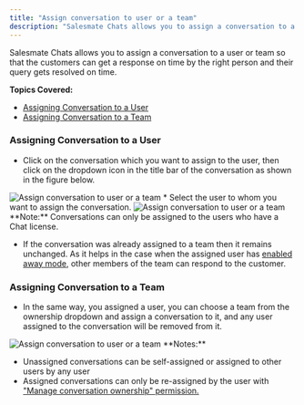 ```yaml
---
title: "Assign conversation to user or a team"
description: "Salesmate Chats allows you to assign a conversation to a user or team so that the customers can get a response on time by the right person and their q..."
---
```


Salesmate Chats allows you to assign a conversation to a user or team so that the customers can get a response on time by the right person and their query gets resolved on time.

**Topics Covered:**

*   [Assigning Conversation to a User](https://support.salesmate.io/hc/en-us/articles/360058878191#h_01HWSAGVQRZCPT20XB8TV2G4XD)
*   [Assigning Conversation to a Team](https://support.salesmate.io/hc/en-us/articles/360058878191#h_01HWSAGVQRHD0F28XSSGKVB6QZ)

### Assigning Conversation to a User

*   Click on the conversation which you want to assign to the user, then click on the dropdown icon in the title bar of the conversation as shown in the figure below.

<img src="https://support.salesmate.io/hc/article_attachments/17622160010393" alt="Assign conversation to user or a team" />
*   Select the user to whom you want to assign the conversation.

<img src="https://support.salesmate.io/hc/article_attachments/31906895517209" alt="Assign conversation to user or a team" />
<Note>
**Note:** Conversations can only be assigned to the users who have a Chat license. 
</Note>

*   If the conversation was already assigned to a team then it remains unchanged. As it helps in the case when the assigned user has [enabled away mode](https://support.salesmate.io/hc/en-us/articles/360058439252), other members of the team can respond to the customer.

### Assigning Conversation to a Team

*   In the same way, you assigned a user, you can choose a team from the ownership dropdown and assign a conversation to it, and any user assigned to the conversation will be removed from it.

<img src="https://support.salesmate.io/hc/article_attachments/31906926853657" alt="Assign conversation to user or a team" />
<Note>
**Notes:**

*   Unassigned conversations can be self-assigned or assigned to other users by any user
*   Assigned conversations can only be re-assigned by the user with ["Manage conversation ownership" permission.](https://support.salesmate.io/hc/en-us/articles/360058438992) 


</Note>